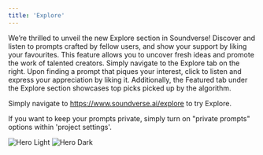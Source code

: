 ```yaml
---
title: 'Explore'
---
```

We’re thrilled to unveil the new Explore section in Soundverse! Discover and listen to prompts crafted by fellow users, and show your support by liking your favourites. This feature allows you to uncover fresh ideas and promote the work of talented creators. Simply navigate to the Explore tab on the right. Upon finding a prompt that piques your interest, click to listen and express your appreciation by liking it. Additionally, the Featured tab under the Explore section showcases top picks picked up by the algorithm.

Simply navigate to https://www.soundverse.ai/explore to try Explore.

If you want to keep your prompts private, simply turn on "private prompts" options within 'project settings'.

<img
  className="block dark:hidden"
  src="/gifs/explore/explore.gif"
  alt="Hero Light"
/>
<img
  className="hidden dark:block"
  src="/gifs/explore/explore.gif"
  alt="Hero Dark"
/>

